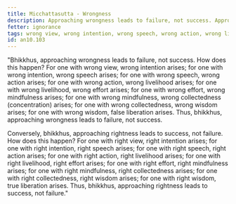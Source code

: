 ```yaml
---
title: Micchattasutta - Wrongness
description: Approaching wrongness leads to failure, not success. Approaching rightness leads to success, not failure.
fetter: ignorance
tags: wrong view, wrong intention, wrong speech, wrong action, wrong livelihood, wrong effort, wrong mindfulness, wrong collectedness, wrong wisdom, false liberation, right view, right intention, right speech, right action, right livelihood, right effort, right mindfulness, right collectedness, right wisdom, true liberation, an, an10
id: an10.103
---
```


"Bhikkhus, approaching wrongness leads to failure, not success. How does this happen? For one with wrong view, wrong intention arises; for one with wrong intention, wrong speech arises; for one with wrong speech, wrong action arises; for one with wrong action, wrong livelihood arises; for one with wrong livelihood, wrong effort arises; for one with wrong effort, wrong mindfulness arises; for one with wrong mindfulness, wrong collectedness (concentration) arises; for one with wrong collectedness, wrong wisdom arises; for one with wrong wisdom, false liberation arises. Thus, bhikkhus, approaching wrongness leads to failure, not success.

Conversely, bhikkhus, approaching rightness leads to success, not failure. How does this happen? For one with right view, right intention arises; for one with right intention, right speech arises; for one with right speech, right action arises; for one with right action, right livelihood arises; for one with right livelihood, right effort arises; for one with right effort, right mindfulness arises; for one with right mindfulness, right collectedness arises; for one with right collectedness, right wisdom arises; for one with right wisdom, true liberation arises. Thus, bhikkhus, approaching rightness leads to success, not failure."